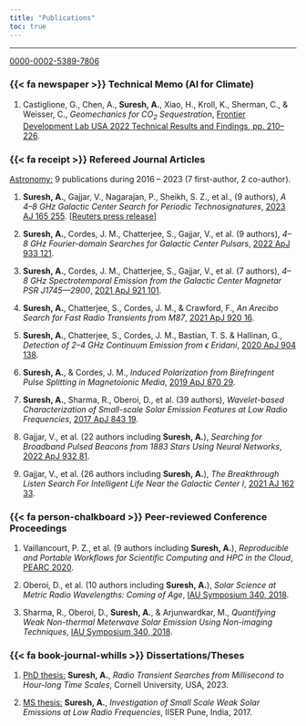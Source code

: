 ```yaml
---
title: "Publications"
toc: true
---
```

---
[<i class="fa-brands fa-orcid"></i> 0000-0002-5389-7806](https://orcid.org/0000-0002-5389-7806)

### {{< fa newspaper >}} Technical Memo (AI for Climate)

1. Castiglione,&nbsp;G., Chen,&nbsp;A., <b>Suresh,&nbsp;A.</b>, Xiao,&nbsp;H., Kroll,&nbsp;K., Sherman,&nbsp;C., & Weisser,&nbsp;C., <i>Geomechanics for CO$_2$ Sequestration</i>, [Frontier Development Lab USA 2022 Technical Results and Findings, pp. 210--226](https://www.calameo.com/read/0055032805743f9fd8bf6).

### {{< fa receipt >}} Refereed Journal Articles

<u>Astronomy:</u> 9 publications during 2016 &ndash; 2023 (7 first-author, 2 co-author).

1. <b>Suresh,&nbsp;A.</b>, Gajjar,&nbsp;V., Nagarajan,&nbsp;P., Sheikh,&nbsp;S.&nbsp;Z., et al., (9 authors), <i>A 4&ndash;8&nbsp;GHz Galactic Center Search for Periodic Technosignatures</i>, [2023 AJ 165 255](https://doi.org/10.3847/1538-3881/acccf0). [[Reuters press release](https://www.reuters.com/science/scientists-expand-search-signs-intelligent-alien-life-2023-05-31/)]

2. <b>Suresh,&nbsp;A.</b>, Cordes,&nbsp;J.&nbsp;M., Chatterjee,&nbsp;S., Gajjar,&nbsp;V., et al. (9 authors), <i>4&ndash;8&nbsp;GHz Fourier-domain Searches for Galactic Center Pulsars</i>, [2022 ApJ 933 121](https://doi.org/10.3847/1538-4357/ac74c0).

3. <b>Suresh,&nbsp;A.</b>, Cordes,&nbsp;J.&nbsp;M., Chatterjee,&nbsp;S., Gajjar,&nbsp;V., et al. (7 authors), <i>4&ndash;8&nbsp;GHz Spectrotemporal Emission from the Galactic Center Magnetar PSR J1745&mdash;2900</i>, [2021 ApJ 921 101](https://doi.org/10.3847/1538-4357/ac1d45).

4. <b>Suresh,&nbsp;A.</b>, Chatterjee,&nbsp;S., Cordes,&nbsp;J.&nbsp;M., & Crawford,&nbsp;F., <i>An Arecibo Search for Fast Radio Transients
from M87</i>, [2021 ApJ 920 16](https://doi.org/10.3847/1538-4357/ac1672).

5. <b>Suresh,&nbsp;A.</b>, Chatterjee,&nbsp;S., Cordes,&nbsp;J.&nbsp;M., Bastian,&nbsp;T.&nbsp;S. & Hallinan,&nbsp;G., <i>Detection of 2&ndash;4 GHz Continuum Emission from $\epsilon$&nbsp;Eridani</i>, [2020 ApJ 904 138](https://doi.org/10.3847/1538-4357/abc004).

6. <b>Suresh,&nbsp;A.</b>, & Cordes,&nbsp;J.&nbsp;M., <i>Induced Polarization from Birefringent Pulse Splitting in Magnetoionic Media</i>, [2019 ApJ 870 29](https://doi.org/10.3847/1538-4357/aaf004).

7. <b>Suresh,&nbsp;A.</b>, Sharma,&nbsp;R., Oberoi,&nbsp;D., et al. (39 authors), <i>Wavelet-based Characterization of Small-scale Solar Emission Features at Low Radio Frequencies</i>, [2017 ApJ 843 19](https://doi.org/10.3847/1538-4357/aa774a).

8. Gajjar,&nbsp;V., et al. (22&nbsp;authors including <b>Suresh,&nbsp;A.</b>), <i>Searching for Broadband Pulsed Beacons from 1883&nbsp;Stars Using Neural Networks</i>, [2022 ApJ 932 81](https://doi.org/10.3847/1538-4357/ac6dd5).

9. Gajjar,&nbsp;V., et al. (26&nbsp;authors including <b>Suresh,&nbsp;A.</b>), <i>The Breakthrough Listen Search For Intelligent Life Near the Galactic Center&nbsp;I</i>, [2021 AJ 162 33](https://doi.org/10.3847/1538-3881/abfd36).

### {{< fa person-chalkboard >}} Peer-reviewed Conference Proceedings

1. Vaillancourt,&nbsp;P.&nbsp;Z., et al. (9 authors including <b>Suresh,&nbsp;A.</b>), <i>Reproducible and Portable Workflows for Scientific Computing and HPC in the Cloud</i>, [PEARC 2020](https://doi.org/10.1145/3311790.3396659).

2. Oberoi,&nbsp;D., et al. (10 authors including <b>Suresh,&nbsp;A.</b>), <i>Solar Science at Metric Radio Wavelengths: Coming of Age</i>, [IAU Symposium 340, 2018](https://doi.org/10.1017/S1743921318001400).

3. Sharma,&nbsp;R., Oberoi,&nbsp;D., <b>Suresh,&nbsp;A.</b>, & Arjunwardkar,&nbsp;M., <i>Quantifying Weak Non-thermal Meterwave Solar Emission Using Non-imaging Techniques</i>, [IAU Symposium 340, 2018](https://doi.org/10.1017/S1743921318002004).

### {{< fa book-journal-whills >}} Dissertations/Theses

1. [PhD thesis:](https://doi.org/10.7298/wry4-y448) <b>Suresh,&nbsp;A.</b>, <i>Radio Transient Searches from Millisecond to Hour-long Time Scales</i>, Cornell University, USA, 2023.

2. [MS thesis:](http://dr.iiserpune.ac.in:8080/xmlui/handle/123456789/800) <b>Suresh,&nbsp;A.</b>, <i>Investigation of Small Scale Weak Solar Emissions at Low Radio Frequencies</i>, IISER Pune, India, 2017.